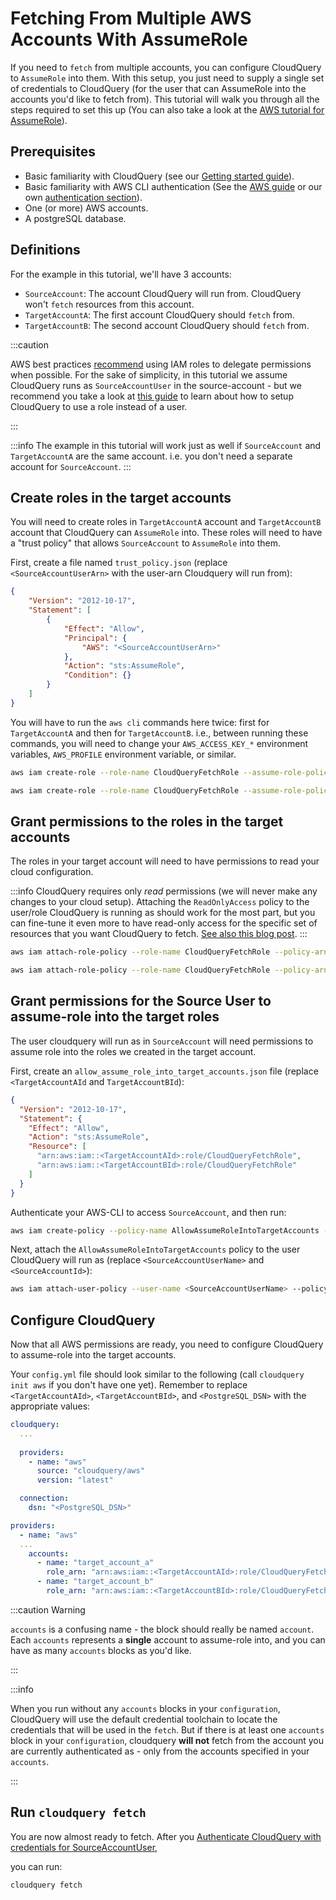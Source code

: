 
# Fetching From Multiple AWS Accounts With AssumeRole

If you need to `fetch` from multiple accounts, you can configure CloudQuery to `AssumeRole` into them. 
With this setup, you just need to supply a single set of credentials to CloudQuery (for the user
that can AssumeRole into the accounts you'd like to fetch from). This tutorial will walk you through all the
steps required to set this up (You can also take a look at the [AWS tutorial for AssumeRole](https://docs.aws.amazon.com/IAM/latest/UserGuide/tutorial_cross-account-with-roles.html)).

## Prerequisites

- Basic familiarity with CloudQuery (see our [Getting started guide](../getting-started/getting-started-with-aws)).
- Basic familiarity with AWS CLI authentication (See the [AWS guide](https://docs.aws.amazon.com/cli/latest/userguide/cli-chap-configure.html) or our own [authentication section](../getting-started/getting-started-with-aws#authenticate-with-aws)).
- One (or more) AWS accounts.
- A postgreSQL database.


## Definitions

For the example in this tutorial, we'll have 3 accounts:
- `SourceAccount`: The account CloudQuery will run from. CloudQuery won't `fetch` resources from this account. 
- `TargetAccountA`: The first account CloudQuery should `fetch` from.
- `TargetAccountB`: The second account CloudQuery should `fetch` from.

:::caution

AWS best practices [recommend](https://docs.aws.amazon.com/IAM/latest/UserGuide/best-practices.html#delegate-using-roles) using 
IAM roles to delegate permissions when possible. For the sake of simplicity, in this tutorial we assume
CloudQuery runs as `SourceAccountUser` in the source-account - but we recommend you take a look at 
[this guide](https://docs.aws.amazon.com/cli/latest/userguide/cli-configure-role.html) to learn about how to 
setup CloudQuery to use a role instead of a user.

:::

:::info
The example in this tutorial will work just as well if `SourceAccount` and `TargetAccountA` are the same account.
i.e. you don't need a separate account for `SourceAccount`.
:::

## Create roles in the target accounts

You will need to create roles in `TargetAccountA` account and `TargetAccountB` account that CloudQuery can `AssumeRole` into.
These roles will need to have a "trust policy" that allows `SourceAccount` to `AssumeRole` into them.

First, create a file named `trust_policy.json` (replace `<SourceAccountUserArn>` with the user-arn Cloudquery will run from):

```json title="trust_policy.json"
{
    "Version": "2012-10-17",
    "Statement": [
        {
            "Effect": "Allow",
            "Principal": {
                "AWS": "<SourceAccountUserArn>"
            },
            "Action": "sts:AssumeRole",
            "Condition": {}
        }
    ]
}
```

You will have to run the `aws cli` commands here twice: first for `TargetAccountA` and then for `TargetAccountB`.
i.e., between running these commands, you will need to change your `AWS_ACCESS_KEY_*` environment variables, 
`AWS_PROFILE` environment variable, or similar.

```bash title="AWS CLI commands for TargetAccountA"
aws iam create-role --role-name CloudQueryFetchRole --assume-role-policy-document file://trust_policy.json
```

```bash title="AWS CLI commands for TargetAccountB"
aws iam create-role --role-name CloudQueryFetchRole --assume-role-policy-document file://trust_policy.json
```

## Grant permissions to the roles in the target accounts

The roles in your target account will need to have permissions to read your cloud configuration.

:::info
CloudQuery requires only *read* permissions (we will never make any changes to your cloud setup). 
Attaching the `ReadOnlyAccess` policy to the user/role CloudQuery is running as should work for the most part, 
but you can fine-tune it even more to have read-only access for the specific set of resources that you want 
CloudQuery to fetch. 
[See also this blog post](https://alestic.com/2015/10/aws-iam-readonly-too-permissive/).
:::

```bash title="AWS CLI commands for TargetAccountA"
aws iam attach-role-policy --role-name CloudQueryFetchRole --policy-arn arn:aws:iam::aws:policy/ReadOnlyAccess
```

```bash title="AWS CLI commands for TargetAccountB"
aws iam attach-role-policy --role-name CloudQueryFetchRole --policy-arn arn:aws:iam::aws:policy/ReadOnlyAccess
```

## Grant permissions for the Source User to assume-role into the target roles

The user cloudquery will run as in `SourceAccount` will need permissions to assume role into the roles we 
created in the target account. 

First, create an `allow_assume_role_into_target_accounts.json` file (replace `<TargetAccountAId` and `TargetAccountBId`):

```json title="allow_assume_role_into_target_accounts.json"
{
  "Version": "2012-10-17",
  "Statement": {
    "Effect": "Allow",
    "Action": "sts:AssumeRole",
    "Resource": [
      "arn:aws:iam::<TargetAccountAId>:role/CloudQueryFetchRole",
      "arn:aws:iam::<TargetAccountBId>:role/CloudQueryFetchRole"
    ]
  }
}
```

Authenticate your AWS-CLI to access `SourceAccount`, and then run: 

```bash title="AWS CLI Commands for SourceAccount"
aws iam create-policy --policy-name AllowAssumeRoleIntoTargetAccounts --policy-document file://allow_assume_role_into_target_accounts.json
```

Next, attach the `AllowAssumeRoleIntoTargetAccounts` policy to the user CloudQuery will run as (replace `<SourceAccountUserName>` and `<SourceAccountId>`):

```bash title="AWS CLI Commands for SourceAccount"
aws iam attach-user-policy --user-name <SourceAccountUserName> --policy-arn "arn:aws:iam::<SourceAccountId>:policy/AllowAssumeRoleIntoTargetAccounts"
```

## Configure CloudQuery

Now that all AWS permissions are ready, you need to configure CloudQuery to assume-role into the target accounts.

Your `config.yml` file should look similar to the following (call `cloudquery init aws` if you don't have one yet).
Remember to replace `<TargetAccountAId>`, `<TargetAccountBId>`, and `<PostgreSQL_DSN>` with the appropriate values:

```yml title="config.yml"
cloudquery:
  ...
  
  providers:
    - name: "aws"
      source: "cloudquery/aws"
      version: "latest"

  connection:
    dsn: "<PostgreSQL_DSN>"

providers:
  - name: "aws"
  ...
    accounts:
      - name: "target_account_a"
        role_arn: "arn:aws:iam::<TargetAccountAId>:role/CloudQueryFetchRole"
      - name: "target_account_b"
        role_arn: "arn:aws:iam::<TargetAccountBId>:role/CloudQueryFetchRole"

```


:::caution Warning

`accounts` is a confusing name - the block should really be named `account`. Each `accounts` represents a **single** account
to assume-role into, and you can have as many `accounts` blocks as you'd like.

:::

:::info

When you run without any `accounts` blocks in your `configuration`, CloudQuery will use the default credential 
toolchain to locate the credentials that will be used in the `fetch`. 
But if there is at least one `accounts` block in your `configuration`, cloudquery **will not** fetch from the 
account you are currently authenticated as - only from the accounts specified in
your `accounts`.

:::

## Run `cloudquery fetch`

You are now almost ready to fetch. After you 
[Authenticate CloudQuery with credentials for SourceAccountUser](../getting-started/getting-started-with-aws#authenticate-with-aws), 

you can run:

```bash title="Authenticated as SourceAccountUser"
cloudquery fetch
```